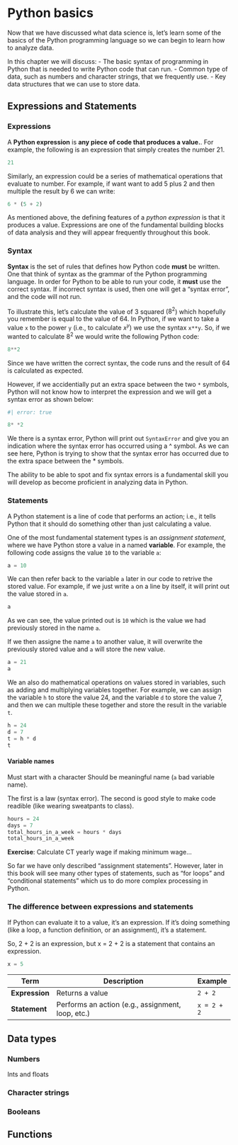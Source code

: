 # Python basics

Now that we have discussed what data science is, let's learn some of the basics of the Python programming language so we can begin to learn how to analyze data.

In this chapter we will discuss:
- The basic syntax of programming in Python that is needed to write Python code that can run.
- Common type of data, such as numbers and character strings, that we frequently use.
- Key data structures that we can use to store data. 



## Expressions and Statements


### Expressions

A **Python expression** is **any piece of code that produces a value.**. For example, the following is an expression that simply creates the number 21.

```python
21
```

Similarly, an expression could be a series of mathematical operations that evaluate to number. For example, if want want to add 5 plus 2 and then multiple the result by 6 we can write:  

```python

6 * (5 + 2) 

```

As mentioned above, the defining features of a *python expression* is that it produces a value. Expressions are one of the fundamental building blocks of data analysis and they will appear frequently throughout this book. 


### Syntax 

**Syntax** is the set of rules that defines how Python code **must** be written. One that think of syntax as the grammar of the Python programming language. In order for Python to be able to run your code, it **must** use the correct syntax. If incorrect syntax is used, then one will get a "syntax error", and the code will not run. 

To illustrate this, let's calculate the value of 3 squared ($8^2$) which hopefully you remember is equal to the value of 64. In Python, if we want to take a value `x` to the power `y` (i.e., to calculate $x^y$) we use the syntax `x**y`. So, if we wanted to calculate $8^2$ we would write the following Python code: 

```python

8**2

```

Since we have written the correct syntax, the code runs and the result of 64 is calculated as expected. 

However, if we accidentially put an extra space between the two `*` symbols, Python will not know how to interpret the expression and we will get a syntax error as shown below:

```python
#| error: true

8* *2

```

We there is a syntax error, Python will print out `SyntaxError` and give you an indication where the syntax error has occurred using a ^ symbol. As we can see here, Python is trying to show that the syntax error has occurred due to the extra space between the * symbols. 

The ability to be able to spot and fix syntax errors is a fundamental skill you will develop as become proficient in analyzing data in Python. 



### Statements

A Python statement is a line of code that performs an action; i.e., it tells Python that it should do something other than just calculating a value. 

One of the most fundamental statement types is an *assignment statement*, where we have Python store a value in a named **variable**. For example, the following code assigns the value `10` to the variable `a`:

```python

a = 10

```

We can then refer back to the variable `a` later in our code to retrive the stored value. For example, if we just write `a` on a line by itself, it will print out the value stored in `a`. 

```python
a
```

As we can see, the value printed out is `10` which is the value we had previously stored in the name `a`. 

If we then assigne the name `a` to another value, it will overwrite the previously stored value and `a` will store the new value.

```python
a = 21
a
```

We an also do mathematical operations on values stored in variables, such as adding and multiplying variables together. For example, we can assign the variable `h` to store the value 24, and the variable `d` to store the value 7, and then we can multiple these together and store the result in the variable `t`.

```python
h = 24
d = 7
t = h * d
t
```



#### Variable names

Must start with a character
Should be meaningful name (`a` bad variable name). 

The first is a law (syntax error). The second is good style to make code readible (like wearing sweatpants to class). 

```python
hours = 24
days = 7
total_hours_in_a_week = hours * days
total_hours_in_a_week
```

**Exercise**: Calculate CT yearly wage if making minimum wage...



So far we have only described "assignment statements". However, later in this book will see many other types of statements, such as "for loops" and "conditional statements" which us to do more complex processing in Python. 



### The difference between expressions and statements



If Python can evaluate it to a value, it's an expression. If it's doing something (like a loop, a function definition, or an assignment), it's a statement.

So, 2 + 2 is an expression, but x = 2 + 2 is a statement that contains an expression.

```python
x = 5

```


| Term           | Description                                       | Example     |
| -------------- | ------------------------------------------------- | ----------- |
| **Expression** | Returns a value                                   | `2 + 2`     |
| **Statement**  | Performs an action (e.g., assignment, loop, etc.) | `x = 2 + 2` |







## Data types


### Numbers

Ints and floats


### Character strings



### Booleans



## Functions




